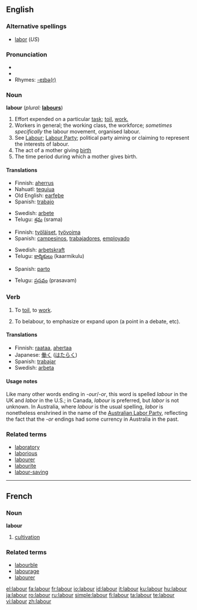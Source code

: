 {{wikipedia|dab=labour}}
==English==

===Alternative spellings===
* [[labor]] (''US'')

===Pronunciation===
* {{IPA|/leɪbə/}}
* {{audio|en-uk-labour.ogg|Audio (UK)}}
* Rhymes: [[Rhymes:English:-eɪbə(r)|-eɪbə(r)]]

===Noun===
'''labour'''  (''plural:'' '''[[labours]]''')

# Effort expended on a particular [[task]]; [[toil]], [[work.]]
# Workers in general; the working class, the workforce; ''sometimes specifically'' the labour movement, organised labour.
# See [[Labour]]; [[Labour Party]]; political party aiming or claiming to represent the interests of labour.
# The act of a mother giving [[birth]]
# The time period during which a mother gives birth.

====Translations====
{{trans-top|work}}
*Finnish: [[aherrus]]
*Nahuatl: [[tequiua]]
*Old English: [[earfeþe]]
*Spanish: [[trabajo]]
{{trans-mid}}
*Swedish: [[arbete]]
*Telugu: [[శ్రమ]] (srama)
{{trans-bottom}}

{{trans-top|workers}}
*Finnish: [[työläiset]], [[työvoima]]
*Spanish: [[campesinos]], [[trabajadores]], [[employado]]
{{trans-mid}}
*Swedish: [[arbetskraft]]
*Telugu: [[కార్మికులు]] (kaarmikulu)
{{trans-bottom}}

{{trans-top|giving birth}}
*Spanish: [[parto]]
{{trans-mid}}
*Telugu: [[ప్రసవం]] (prasavam)
{{trans-bottom}}

===Verb===
{{en-verb}}

# {{intransitive}} To [[toil]], to [[work]].
# {{transitive}} To belabour, to emphasize or expand upon (a point in a debate, etc).

====Translations====
{{trans-top|to work}}
*Finnish: [[raataa]], [[ahertaa]]
*Japanese: [[働く]] ([[はたらく]])
*Spanish: [[trabajar]]
*Swedish: [[arbeta]]
{{trans-bottom}}

====Usage notes====
Like many other words ending in ''-our''/''-or'', this word is spelled ''labour'' in the UK and ''labor'' in the U.S.; in Canada, ''labour'' is preferred, but ''labor'' is not unknown.  In Australia, where ''labour'' is the usual spelling, ''labor'' is nonetheless enshrined in the name of the [[w:Australian Labor Party|Australian Labor Party]], reflecting the fact that the ''-or'' endings had some currency in Australia in the past.

===Related terms===
*[[laboratory]]
*[[laborious]]
*[[labourer]]
*[[labourite]]
*[[labour-saving]]

----

==French==

===Noun===
'''labour''' {{m}}

# [[cultivation]]

===Related terms===
*[[labourble]]
*[[labourage]]
*[[labourer]]

[[el:labour]]
[[fa:labour]]
[[fr:labour]]
[[io:labour]]
[[id:labour]]
[[it:labour]]
[[ku:labour]]
[[hu:labour]]
[[ja:labour]]
[[ro:labour]]
[[ru:labour]]
[[simple:labour]]
[[fi:labour]]
[[ta:labour]]
[[te:labour]]
[[vi:labour]]
[[zh:labour]]